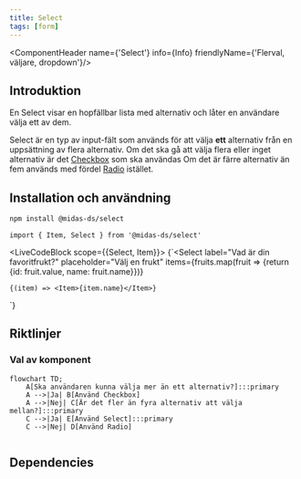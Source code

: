```yaml
---
title: Select
tags: [form]
---
```


<ComponentHeader name={'Select'} info={Info} friendlyName={'Flerval, väljare, dropdown'}/>

## Introduktion

En Select visar en hopfällbar lista med alternativ och låter en användare välja ett av dem.

Select är en typ av input-fält som används för att välja **ett** alternativ från en uppsättning av flera alternativ. Om det ska gå att välja flera eller inget alternativ är det [Checkbox](./checkbox.mdx) som ska användas
Om det är färre alternativ än fem används med fördel [Radio](./radio.mdx) istället.

## Installation och användning

```bash npm2yarn
npm install @midas-ds/select
```

```tsx
import { Item, Select } from '@midas-ds/select'
```

<LiveCodeBlock scope={{Select, Item}}>
{`<Select
    label="Vad är din favoritfrukt?"
    placeholder="Välj en frukt"
    items={fruits.map(fruit => {return {id: fruit.value, name: fruit.name}})}
>
    {(item) => <Item>{item.name}</Item>}
</Select>`}
</LiveCodeBlock>

## Riktlinjer

### Val av komponent

```mermaid
flowchart TD;
    A[Ska användaren kunna välja mer än ett alternativ?]:::primary
    A -->|Ja| B[Använd Checkbox]
    A -->|Nej| C[Är det fler än fyra alternativ att välja mellan?]:::primary
    C -->|Ja| E[Använd Select]:::primary
    C -->|Nej| D[Använd Radio]
    
```

## Dependencies

<ComponentFooter info={Info}/>
